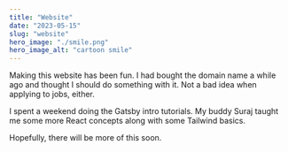 ```yaml
---
title: "Website"
date: "2023-05-15"
slug: "website"
hero_image: "./smile.png"
hero_image_alt: "cartoon smile"
---
```


Making this website has been fun. I had bought the domain name a while ago and thought I should do something with it.
Not a bad idea when applying to jobs, either.

I spent a weekend doing the Gatsby intro tutorials.
My buddy Suraj taught me some more React concepts along with some Tailwind basics.

Hopefully, there will be more of this soon.

